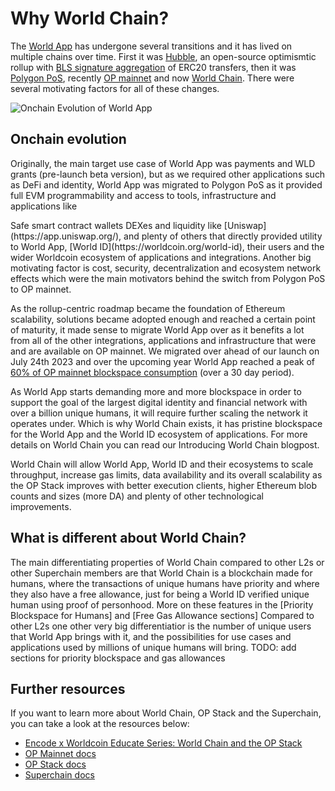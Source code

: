 
# Why World Chain?

The [World App](https://worldcoin.org/world-app) has undergone several transitions and it has lived on multiple chains over time. 
First it was [Hubble](https://github.com/worldcoin/hubble-commander), an open-source optimismtic rollup with [BLS signature aggregation](https://hackmd.io/@benjaminion/bls12-381) of ERC20 transfers, 
then it was [Polygon PoS](https://polygon.technology/polygon-pos), recently [OP mainnet](https://www.optimism.io/) and now [World Chain](https://worldcoin.org/world-chain). There were several motivating 
factors for all of these changes. 

![Onchain Evolution of World App](/images/docs/world-chain/onchain-evolution.png)

## Onchain evolution

Originally, the main target use case of World App was payments and WLD grants (pre-launch beta version), but as we required other applications such as DeFi and identity,
World App was migrated to Polygon PoS as it provided full EVM programmability and access to tools, infrastructure and applications like 
<Link href="https://worldcoin.org/blog/announcements/introducing-world-chain">Safe smart contract wallets</Link> DEXes and liquidity like [Uniswap](https://app.uniswap.org/),
and plenty of others that directly provided utility to World App, [World ID](https://worldcoin.org/world-id), their users and the wider
Worldcoin ecosystem of applications and integrations. Another big motivating factor is cost, security,
decentralization and ecosystem network effects which were the main motivators behind the switch from Polygon PoS
to OP mainnet. 

As the rollup-centric roadmap became the foundation of Ethereum scalability, solutions became adopted enough and reached a 
certain point of maturity, it made sense to migrate World App over as it benefits a lot from all of the other
integrations, applications and infrastructure that were and are available on OP mainnet. We migrated over ahead of
our launch on July 24th 2023 and over the upcoming year World App reached a peak of [60% of OP mainnet blockspace consumption](https://dune.com/queries/491942/932394) (over a 30 day period).

As World App starts demanding more and more blockspace in order to support the goal of the largest digital identity and financial network with over a billion unique humans,
it will require further scaling the network it operates under. Which is why World Chain exists, it has pristine blockspace for the World App and the World ID ecosystem of applications. For more details on
World Chain you can read our <Link href="https://worldcoin.org/blog/announcements/introducing-world-chain">Introducing World Chain blogpost</Link>.

World Chain will allow World App, World ID and their ecosystems to scale throughput, increase gas limits, data availability and its overall scalability as the OP Stack improves with better execution clients, higher Ethereum blob counts and sizes (more DA) and plenty
of other technological improvements.

## What is different about World Chain?

The main differentiating properties of World Chain compared to other L2s or other Superchain members are that World Chain is a blockchain made for humans, where the transactions of unique humans have priority and where they also have a free allowance, just for being
a World ID verified unique human using proof of personhood. More on these features in the [Priority Blockspace for Humans] and [Free Gas Allowance sections] Compared to other L2s one other very big differentiatior is the number of unique users that World App brings with it, 
and the possibilities for use cases and applications used by millions of unique humans will bring. TODO: add sections for priority blockspace and gas allowances

## Further resources

If you want to learn more about World Chain, OP Stack and the Superchain, you can take a look at the resources below:

- [Encode x Worldcoin Educate Series: World Chain and the OP Stack](https://www.youtube.com/watch?v=7pt8c5fy-xg&ab_channel=EncodeClub)
- [OP Mainnet docs](https://docs.optimism.io/chain/getting-started)
- [OP Stack docs](https://docs.optimism.io/stack/getting-started)
- [Superchain docs](https://docs.optimism.io/stack/explainer)



